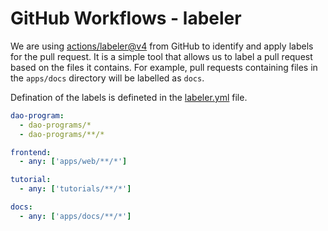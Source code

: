 # GitHub Workflows - labeler

We are using [actions/labeler@v4](https://github.com/actions/labeler) from GitHub to identify and apply labels for the pull request. It is a simple tool that allows us to label a pull request based on the files it contains. For example, pull requests containing files in the `apps/docs` directory will be labelled as `docs`.

Defination of the labels is defineted in the [labeler.yml](../../../.github/labeler.yml) file.

```yaml
dao-program:
  - dao-programs/*
  - dao-programs/**/*

frontend:
  - any: ['apps/web/**/*']

tutorial:
  - any: ['tutorials/**/*']

docs:
  - any: ['apps/docs/**/*']
```
